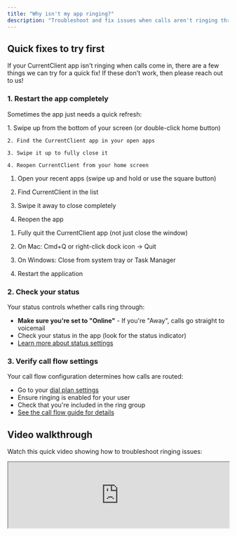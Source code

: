```yaml
---
title: "Why isn't my app ringing?"
description: "Troubleshoot and fix issues when calls aren't ringing through to your CurrentClient app"
---
```


## Quick fixes to try first

If your CurrentClient app isn't ringing when calls come in, there are a few things we can try for a quick fix! If these don't work, then please reach out to us!

### 1. Restart the app completely

Sometimes the app just needs a quick refresh:

<Tabs>
  <Tab title="iOS" icon="apple">
    1. Swipe up from the bottom of your screen (or double-click home button)
    
    2. Find the CurrentClient app in your open apps
    
    3. Swipe it up to fully close it
    
    4. Reopen CurrentClient from your home screen
  </Tab>

<Tab title="Android" icon="android">

1. Open your recent apps (swipe up and hold or use the square button)

2. Find CurrentClient in the list

3. Swipe it away to close completely

4. Reopen the app

</Tab>

  <Tab title="Desktop" icon="desktop">

1. Fully quit the CurrentClient app (not just close the window)

2. On Mac: Cmd+Q or right-click dock icon → Quit

3. On Windows: Close from system tray or Task Manager

4. Restart the application

  </Tab>
</Tabs>

### 2. Check your status

Your status controls whether calls ring through:

- **Make sure you're set to "Online"** - If you're "Away", calls go straight to voicemail
- Check your status in the app (look for the status indicator)
- [Learn more about status settings](/guides/faq/what-is-my-status)

### 3. Verify call flow settings

Your call flow configuration determines how calls are routed:

- Go to your [dial plan settings](https://app.currentclient.com/app/settings/dial-plan)
- Ensure ringing is enabled for your user
- Check that you're included in the ring group
- [See the call flow guide for details](/guides/concepts/calling/call-flow)

## Video walkthrough

Watch this quick video showing how to troubleshoot ringing issues:

<Frame>
  <iframe
    src="https://www.loom.com/embed/70c39ff757314f3e83b00125fabbfbf1?hideEmbedTopBar=true"
    width="100%"
    height={400}
  />
</Frame>

## Additional troubleshooting steps

If the quick fixes didn't work, try these:

### Check device settings

<AccordionGroup>

<Accordion title="Do Not Disturb mode">
  Make sure your device isn't in Do Not Disturb or Focus mode:
  
- Check for the moon icon (iOS) or Do Not Disturb icon (Android)
  
- Disable any Focus modes that might block currentclient

- Add CurrentClient to allowed apps if you need to keep DND on

</Accordion>

  <Accordion title="Internet connection">
    CurrentClient needs a stable internet connection:
    
    - Test your WiFi or cellular data
    
    - Try switching between WiFi and cellular
    
    - Check if other apps are working properly

  </Accordion>
</AccordionGroup>

## Still not working?

If you've tried this above and it's still giving you trouble, please reach out to us!

<Card
  title="Contact support"
  icon="arrow-up-right"
  href="mailto:help@currentclient.com"
>
  If calls still aren't ringing after these steps, our support team is here to
  help
</Card>
